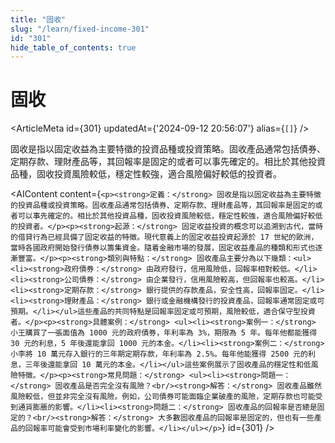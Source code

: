 ```yaml
---
title: "固收"
slug: "/learn/fixed-income-301"
id: "301"
hide_table_of_contents: true
---
```



# 固收

<ArticleMeta id={301} updatedAt={'2024-09-12 20:56:07'} alias={`[]`} />
<div className='border-solid border-b border-t-0 my-4 border-[var(--ifm-color-gray-300)]' />

固收是指以固定收益為主要特徵的投資品種或投資策略。固收產品通常包括債券、定期存款、理財產品等，其回報率是固定的或者可以事先確定的。相比於其他投資品種，固收投資風險較低，穩定性較強，適合風險偏好較低的投資者。

<AIContent content={`<p><strong>定義：</strong> 固收是指以固定收益為主要特徵的投資品種或投資策略。固收產品通常包括債券、定期存款、理財產品等，其回報率是固定的或者可以事先確定的。相比於其他投資品種，固收投資風險較低，穩定性較強，適合風險偏好較低的投資者。</p><p><strong>起源：</strong> 固定收益投資的概念可以追溯到古代，當時的借貸行為已經具備了固定收益的特徵。現代意義上的固定收益投資起源於 17 世紀的歐洲，當時各國政府開始發行債券以籌集資金。隨着金融市場的發展，固定收益產品的種類和形式也逐漸豐富。</p><p><strong>類別與特點：</strong> 固收產品主要分為以下幾類：<ul><li><strong>政府債券：</strong> 由政府發行，信用風險低，回報率相對較低。</li><li><strong>公司債券：</strong> 由企業發行，信用風險較高，但回報率也較高。</li><li><strong>定期存款：</strong> 銀行提供的存款產品，安全性高，回報率固定。</li><li><strong>理財產品：</strong> 銀行或金融機構發行的投資產品，回報率通常固定或可預期。</li></ul>這些產品的共同特點是回報率固定或可預期，風險較低，適合保守型投資者。</p><p><strong>具體案例：</strong> <ul><li><strong>案例一：</strong> 小王購買了一張面值為 1000 元的政府債券，年利率為 3%，期限為 5 年。每年他都能獲得 30 元的利息，5 年後還能拿回 1000 元的本金。</li><li><strong>案例二：</strong> 小李將 10 萬元存入銀行的三年期定期存款，年利率為 2.5%。每年他能獲得 2500 元的利息，三年後還能拿回 10 萬元的本金。</li></ul>這些案例展示了固收產品的穩定性和低風險特徵。</p><p><strong>常見問題：</strong> <ul><li><strong>問題一：</strong> 固收產品是否完全沒有風險？<br/><strong>解答：</strong> 固收產品雖然風險較低，但並非完全沒有風險。例如，公司債券可能面臨企業破產的風險，定期存款也可能受到通貨膨脹的影響。</li><li><strong>問題二：</strong> 固收產品的回報率是否總是固定的？<br/><strong>解答：</strong> 大多數固收產品的回報率是固定的，但也有一些產品的回報率可能會受到市場利率變化的影響。</li></ul></p>`} id={301} />
